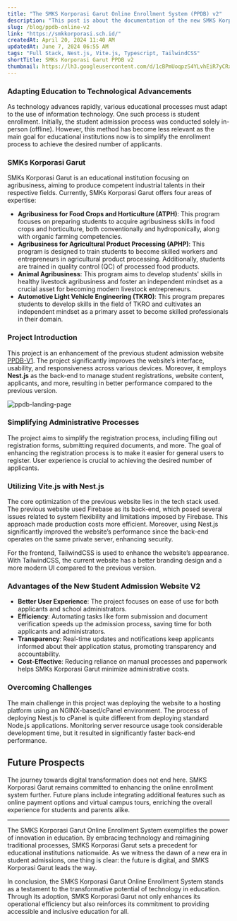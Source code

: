 ```yaml
---
title: "The SMKS Korporasi Garut Online Enrollment System (PPDB) v2"
description: "This post is about the documentation of the new SMKS Korporasi Garut Online Enrollment System (PPDB) web project."
slug: /blog/ppdb-online-v2
link: "https://smkkorporasi.sch.id/"
createdAt: April 20, 2024 11:40 AM
updatedAt: June 7, 2024 06:55 AM
tags: "Full Stack, Nest.js, Vite.js, Typescript, TailwindCSS"
shortTitle: SMKs Korporasi Garut PPDB v2
thumbnail: https://lh3.googleusercontent.com/d/1cBPmUoqpzS4YLvhEiR7yCRxirc1HeGeF=s2000
---
```


### Adapting Education to Technological Advancements

As technology advances rapidly, various educational processes must adapt to the use of information technology. One such process is student enrollment. Initially, the student admission process was conducted solely in-person (offline). However, this method has become less relevant as the main goal for educational institutions now is to simplify the enrollment process to achieve the desired number of applicants.

### SMKs Korporasi Garut

SMKs Korporasi Garut is an educational institution focusing on agribusiness, aiming to produce competent industrial talents in their respective fields. Currently, SMKs Korporasi Garut offers four areas of expertise:

- **Agribusiness for Food Crops and Horticulture (ATPH)**: This program focuses on preparing students to acquire agribusiness skills in food crops and horticulture, both conventionally and hydroponically, along with organic farming competencies.
- **Agribusiness for Agricultural Product Processing (APHP)**: This program is designed to train students to become skilled workers and entrepreneurs in agricultural product processing. Additionally, students are trained in quality control (QC) of processed food products.
- **Animal Agribusiness**: This program aims to develop students' skills in healthy livestock agribusiness and foster an independent mindset as a crucial asset for becoming modern livestock entrepreneurs.
- **Automotive Light Vehicle Engineering (TKRO)**: This program prepares students to develop skills in the field of TKRO and cultivates an independent mindset as a primary asset to become skilled professionals in their domain.

### Project Introduction

This project is an enhancement of the previous student admission website [PPDB-V1](https://mhmdrioaf.vercel.app/blog/ppdb-online/). The project significantly improves the website’s interface, usability, and responsiveness across various devices. Moreover, it employs **Nest.js** as the back-end to manage student registrations, website content, applicants, and more, resulting in better performance compared to the previous version.

<Image
  src="https://lh3.googleusercontent.com/d/1cBPmUoqpzS4YLvhEiR7yCRxirc1HeGeF=s2000"
  alt="ppdb-landing-page"
  className="object-cover rounded-md overflow-hidden"
  width={2000}
  height={2500}
/>

### Simplifying Administrative Processes

The project aims to simplify the registration process, including filling out registration forms, submitting required documents, and more. The goal of enhancing the registration process is to make it easier for general users to register. User experience is crucial to achieving the desired number of applicants.

### Utilizing Vite.js with Nest.js

The core optimization of the previous website lies in the tech stack used. The previous website used Firebase as its back-end, which posed several issues related to system flexibility and limitations imposed by Firebase. This approach made production costs more efficient. Moreover, using Nest.js significantly improved the website’s performance since the back-end operates on the same private server, enhancing security.

For the frontend, TailwindCSS is used to enhance the website’s appearance. With TailwindCSS, the current website has a better branding design and a more modern UI compared to the previous version.

### Advantages of the New Student Admission Website V2

- **Better User Experience**: The project focuses on ease of use for both applicants and school administrators.
- **Efficiency**: Automating tasks like form submission and document verification speeds up the admission process, saving time for both applicants and administrators.
- **Transparency**: Real-time updates and notifications keep applicants informed about their application status, promoting transparency and accountability.
- **Cost-Effective**: Reducing reliance on manual processes and paperwork helps SMKs Korporasi Garut minimize administrative costs.

### Overcoming Challenges

The main challenge in this project was deploying the website to a hosting platform using an NGINX-based/cPanel environment. The process of deploying Nest.js to cPanel is quite different from deploying standard Node.js applications. Monitoring server resource usage took considerable development time, but it resulted in significantly faster back-end performance.

## Future Prospects

The journey towards digital transformation does not end here. SMKS Korporasi Garut remains committed to enhancing the online enrollment system further. Future plans include integrating additional features such as online payment options and virtual campus tours, enriching the overall experience for students and parents alike.

---

The SMKS Korporasi Garut Online Enrollment System exemplifies the power of innovation in education. By embracing technology and reimagining traditional processes, SMKS Korporasi Garut sets a precedent for educational institutions nationwide. As we witness the dawn of a new era in student admissions, one thing is clear: the future is digital, and SMKS Korporasi Garut leads the way.

In conclusion, the SMKS Korporasi Garut Online Enrollment System stands as a testament to the transformative potential of technology in education. Through its adoption, SMKS Korporasi Garut not only enhances its operational efficiency but also reinforces its commitment to providing accessible and inclusive education for all.
